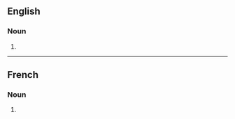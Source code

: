 ==English==

===Noun===
{{head|en|noun plural form}}

# {{plural of|commando|lang=en}}

----

==French==

===Noun===
{{head|fr|noun plural form|g=m}}

# {{plural of|commando|lang=fr}}